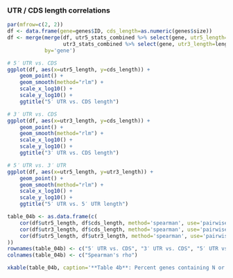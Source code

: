 ### UTR / CDS length correlations

```r
par(mfrow=c(2, 2))
df <- data.frame(gene=genes$ID, cds_length=as.numeric(genes$size))
df <- merge(merge(df, utr5_stats_combined %>% select(gene, utr5_length=length), by='gene'),
                  utr3_stats_combined %>% select(gene, utr3_length=length),
            by='gene')

# 5′ UTR vs. CDS
ggplot(df, aes(x=utr5_length, y=cds_length)) + 
	geom_point() + 
    geom_smooth(method="rlm") +
    scale_x_log10() +
    scale_y_log10() +
    ggtitle("5′ UTR vs. CDS length")

# 3′ UTR vs. CDS
ggplot(df, aes(x=utr3_length, y=cds_length)) + 
	geom_point() + 
    geom_smooth(method="rlm") +
    scale_x_log10() +
    scale_y_log10() +
    ggtitle("3′ UTR vs. CDS length")

# 5′ UTR vs. 3′ UTR
ggplot(df, aes(x=utr5_length, y=utr3_length)) + 
	geom_point() + 
    geom_smooth(method="rlm") +
    scale_x_log10() +
    scale_y_log10() +
    ggtitle("5′ UTR vs. 5′ UTR length")
```

```r
table_04b <- as.data.frame(c(
    cor(df$utr5_length, df$cds_length, method='spearman', use='pairwise.complete.obs'),
    cor(df$utr3_length, df$cds_length, method='spearman', use='pairwise.complete.obs'),
    cor(df$utr5_length, df$utr3_length, method='spearman', use='pairwise.complete.obs')
))
rownames(table_04b) <- c("5′ UTR vs. CDS", "3′ UTR vs. CDS", "5′ UTR vs. 3′ UTR")
colnames(table_04b) <- c("Spearman's rho")

xkable(table_04b, caption='**Table 4b**: Percent genes containing N or more reads mapping to the specified feature.')
```
